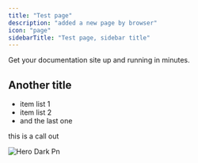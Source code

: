 ```yaml
---
title: "Test page"
description: "added a new page by browser"
icon: "page"
sidebarTitle: "Test page, sidebar title"
---
```


Get your documentation site up and running in minutes.

## Another title

- item list 1
- item list 2
- and the last one

<Info>
  this is a call out
</Info>

![Hero Dark Pn](/images/hero-dark.png)